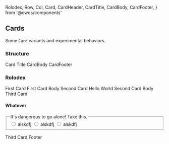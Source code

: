   Rolodex,
  Row,
  Col,
  Card,
  CardHeader,
  CardTitle,
  CardBody,
  CardFooter,
} from '@cwds/components'

## Cards

Some `Card` variants and experimental behaviors.

### Structure

<Card>
  <CardHeader>
    <CardTitle>Card Title</CardTitle>
  </CardHeader>
  <CardBody>CardBody</CardBody>
  <CardFooter>CardFooter</CardFooter>
</Card>

### Rolodex

<Rolodex>
  <Card>
    <CardHeader>
      <CardTitle>First Card</CardTitle>
    </CardHeader>
    <CardBody>First Card Body</CardBody>
  </Card>
  <Card isOpen={true}>
    <CardHeader>
      <Row>
        <Col>
          <CardTitle>Second Card</CardTitle>
        </Col>
        <Col style={{ textAlign: 'right' }}>Hello World</Col>
      </Row>
    </CardHeader>
    <CardBody>Second Card Body</CardBody>
  </Card>
  <Card>
    <CardHeader>
      <CardTitle>Third Card</CardTitle>
    </CardHeader>
    <CardBody>
      <h4>Whatever</h4>
      <form>
        <fieldset>
          <legend>It's dangerous to go alone! Take this.</legend>
          <label>
            <input type="radio" name="foo" /> alskdfj
          </label>
          <label>
            <input type="radio" name="foo" /> alskdfj
          </label>
          <label>
            <input type="radio" name="foo" /> alskdfj
          </label>
        </fieldset>
      </form>
    </CardBody>
    <CardFooter>Third Card Footer</CardFooter>
  </Card>
</Rolodex>

<br />
<br />
<br />
